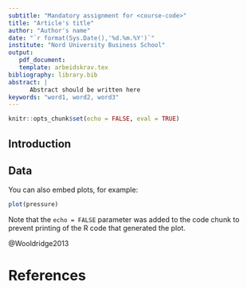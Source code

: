 ```yaml
---
subtitle: "Mandatory assignment for <course-code>"
title: "Article's title"
author: "Author's name"
date: "`r format(Sys.Date(),'%d.%m.%Y')`"
institute: "Nord University Business School"
output: 
   pdf_document:
   template: arbeidskrav.tex
bibliography: library.bib
abstract: |
      Abstract should be written here
keywords: "word1, word2, word3"
---
```


```r
knitr::opts_chunk$set(echo = FALSE, eval = TRUE)
```

## Introduction

\lipsum[3-8]


## Data

You can also embed plots, for example:

```r
plot(pressure)
```

Note that the `echo = FALSE` parameter was added to the code chunk to prevent printing of the R code that generated the plot.

@Wooldridge2013


# References
